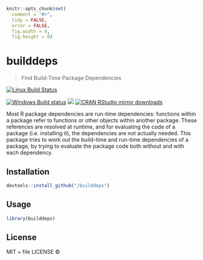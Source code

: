 
```r
knitr::opts_chunk$set(
  comment = "#>",
  tidy = FALSE,
  error = FALSE,
  fig.width = 8,
  fig.height = 8)
```

# builddeps

> Find Build-Time Package Dependencies

[![Linux Build Status](https://travis-ci.org//builddeps.svg?branch=master)](https://travis-ci.org//builddeps)

[![Windows Build status](https://ci.appveyor.com/api/projects/status/github//builddeps?svg=true)](https://ci.appveyor.com/project//builddeps)
[![](http://www.r-pkg.org/badges/version/builddeps)](http://www.r-pkg.org/pkg/builddeps)
[![CRAN RStudio mirror downloads](http://cranlogs.r-pkg.org/badges/builddeps)](http://www.r-pkg.org/pkg/builddeps)


Most R package dependencies are run-time dependencies: functions within a
  package refer to functions or other objects within another package. These
  references are resolved at runtime, and for evaluating the code of a package
  (i.e. installing it), the dependencies are not actually needed. This package
  tries to work out the build-time and run-time dependencies of a package, by
  trying to evaluate the package code both without and with each dependency.

## Installation

```r
devtools::install_github("/builddeps")
```

## Usage

```r
library(builddeps)
```

## License

MIT + file LICENSE © 
